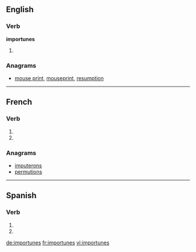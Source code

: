 {{also|importunés}}
==English==

===Verb===
'''importunes'''

# {{third-person singular of|[[importune]]}}

===Anagrams===
* [[mouse print#English|mouse print]], [[mouseprint#English|mouseprint]], [[resumption#English|resumption]]

----

==French==

===Verb===
{{fr-verb-form}}

# {{conjugation of|importuner||2|s|pres|ind|lang=fr}}
# {{conjugation of|importuner||2|s|pres|sub|lang=fr}}

===Anagrams===
* [[imputerons#French|imputerons]]
* [[permutions#French|permutions]]

----

==Spanish==

===Verb===
{{es-verb-form|importunar}}

# {{es-verb form of|ending=ar|mood=imperative|sense=negative|pers=2|formal=no|number=singular|[[importunar]]}}
# {{es-verb form of|ending=ar|mood=subjunctive|tense=present|pers=2|formal=no|number=singular|[[importunar]]}}

[[de:importunes]]
[[fr:importunes]]
[[vi:importunes]]
